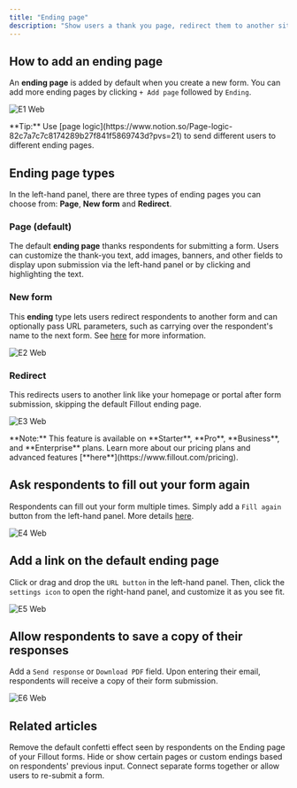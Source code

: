 ```yaml
---
title: "Ending page"
description: "Show users a thank you page, redirect them to another site or another form, or let them fill the form out again."
---
```


## How to add an ending page

An **ending page** is added by default when you create a new form. You can add more ending pages by clicking `+ Add page` followed by `Ending`.

![E1 Web](/images/e1.webp)

<Tip>
  **Tip:** Use [page logic](https://www.notion.so/Page-logic-82c7a7c7c8174289b27f841f5869743d?pvs=21) to send different users to different ending pages.
</Tip>

## **Ending page types**

In the left-hand panel, there are three types of ending pages you can choose from: **Page**, **New form** and **Redirect**.

### **Page (default)**

The default **ending page** thanks respondents for submitting a form. Users can customize the thank-you text, add images, banners, and other fields to display upon submission via the left-hand panel or by clicking and highlighting the text.

### **New form**

This **ending** type lets users redirect respondents to another form and can optionally pass URL parameters, such as carrying over the respondent's name to the next form. See [here](https://www.notion.so/Combine-and-repeat-forms-82087013ecd940788a50a28ac10b51e5?pvs=21) for more information.

![E2 Web](/images/e2.webp)

### **Redirect**

This redirects users to another link like your homepage or portal after form submission, skipping the default Fillout ending page.

![E3 Web](/images/e3.webp)

<Note>
  **Note:** This feature is available on **Starter**, **Pro**, **Business**, and **Enterprise** plans. Learn more about our pricing plans and advanced features [**here**](https://www.fillout.com/pricing).
</Note>

## Ask respondents to fill out your form again

Respondents can fill out your form multiple times. Simply add a `Fill again` button from the left-hand panel. More details [here](https://www.notion.so/Fill-again-button-f90d87eba10e4fbbaa9c4d1233300f2e?pvs=21).

![E4 Web](/images/e4.webp)

## Add a link on the default ending page

Click or drag and drop the `URL button` in the left-hand panel. Then, click the `settings icon` to open the right-hand panel, and customize it as you see fit.

![E5 Web](/images/e5.webp)

## Allow respondents to save a copy of their responses

Add a `Send response` or `Download PDF` field. Upon entering their email, respondents will receive a copy of their form submission.

![E6 Web](/images/e6.webp)

## **Related articles**

<CardGroup cols={3}>
  <Card title="Disable confetti effect" icon="party-horn" iconType="regular" color="#FFC738">
    Remove the default confetti effect seen by respondents on the Ending page of your Fillout forms.
  </Card>
  <Card title="Page logic" icon="diagram-project" iconType="regular" color="#FFC738">
    Hide or show certain pages or custom endings based on respondents' previous input.
  </Card>
  <Card title="Combine and repeat forms" icon="repeat" iconType="regular" color="#FFC738">
    Connect separate forms together or allow users to re-submit a form.
  </Card>
</CardGroup>